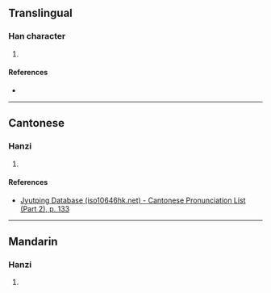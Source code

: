 {{character info/new}}
==Translingual==

===Han character===
{{Han char|rn=75|rad=木|as=15|sn=19|four=|canj=DITC|ids=⿰木廣}}

# {{defn|Han|sort=木15}}

====References====
* {{Han ref|kx=0559.310|dkj=15789|dj=0949.060|hdz=21310.050|uh=6ACE|ud=27342}}

----

==Cantonese==

===Hanzi===
{{yue-hanzi|jyut=[[fong2]]|y=fong2}}

# {{defn|lang=yue|sort=木15}}

====References====
*[http://www.iso10646hk.net/jp/document/download.jsp Jyutping Database (iso10646hk.net) - Cantonese Pronunciation List (Part 2), p. 133]

----

==Mandarin==

===Hanzi===
{{cmn-hanzi|pin=[[huǎng]] ([[huang3]]), [[guàng]] ([[guang4]])|wg=huang<sup>3</sup>, kuang<sup>4</sup>}}

# {{defn|lang=cmn|sort=木15}}